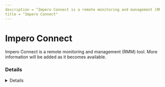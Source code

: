 ```yaml
---
description = "Impero Connect is a remote monitoring and management (RMM) tool. More information will be added as it becomes available."
title = "Impero Connect"
---
```




# Impero Connect

Impero Connect is a remote monitoring and management (RMM) tool. More information will be added as it becomes available.

### Details
<Details author={""}
         category={""}
         created={""}
         website={""}
         lastModified={""}
         privileges={""}
         free={ false }
         verification={ false }
/>

#### Installation Paths
<Card code={ ["ImperoClientSVC.exe"] }/>





### Forensic Artifacts




#### Network Artifacts
<EuiSpacer size="xl"/>
<NetworkArtifactsTable data={ [{"Description": "Known remote domains", "Domains": ["imperosoftware.com"], "Ports": []}] }/>




### Detections
- Detects potential network activity of Impero Connect RMM tool
  - [Sigma Rule](https://github.com/magicsword-io/LOLRMM/blob/main/detections/sigma/impero_connect_network_sigma.yml)
- Detects potential processes activity of Impero Connect RMM tool
  - [Sigma Rule](https://github.com/magicsword-io/LOLRMM/blob/main/detections/sigma/impero_connect_processes_sigma.yml)



